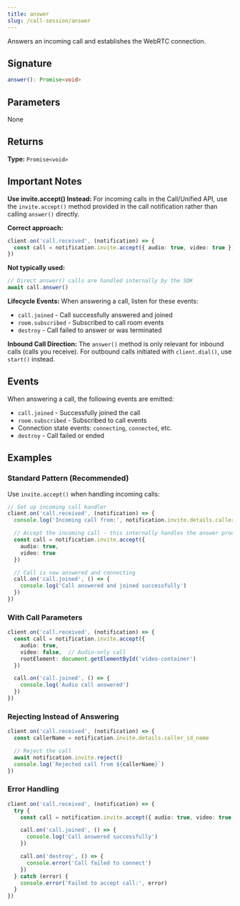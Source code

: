 ```yaml
---
title: answer
slug: /call-session/answer
---
```


Answers an incoming call and establishes the WebRTC connection.

## Signature

```typescript
answer(): Promise<void>
```

## Parameters

None

## Returns

**Type:** `Promise<void>`

## Important Notes

**Use invite.accept() Instead:** For incoming calls in the Call/Unified API, use the `invite.accept()` method provided in the call notification rather than calling `answer()` directly.

**Correct approach:**
```typescript
client.on('call.received', (notification) => {
  const call = notification.invite.accept({ audio: true, video: true })
})
```

**Not typically used:**
```typescript
// Direct answer() calls are handled internally by the SDK
await call.answer()
```

**Lifecycle Events:** When answering a call, listen for these events:
- `call.joined` - Call successfully answered and joined
- `room.subscribed` - Subscribed to call room events
- `destroy` - Call failed to answer or was terminated

**Inbound Call Direction:** The `answer()` method is only relevant for inbound calls (calls you receive). For outbound calls initiated with `client.dial()`, use `start()` instead.

## Events

When answering a call, the following events are emitted:
- `call.joined` - Successfully joined the call
- `room.subscribed` - Subscribed to call events
- Connection state events: `connecting`, `connected`, etc.
- `destroy` - Call failed or ended

## Examples

### Standard Pattern (Recommended)

Use `invite.accept()` when handling incoming calls:

```typescript
// Set up incoming call handler
client.on('call.received', (notification) => {
  console.log('Incoming call from:', notification.invite.details.caller_id_name)

  // Accept the incoming call - this internally handles the answer process
  const call = notification.invite.accept({
    audio: true,
    video: true
  })

  // Call is now answered and connecting
  call.on('call.joined', () => {
    console.log('Call answered and joined successfully')
  })
})
```

### With Call Parameters

```typescript
client.on('call.received', (notification) => {
  const call = notification.invite.accept({
    audio: true,
    video: false,  // Audio-only call
    rootElement: document.getElementById('video-container')
  })

  call.on('call.joined', () => {
    console.log('Audio call answered')
  })
})
```

### Rejecting Instead of Answering

```typescript
client.on('call.received', (notification) => {
  const callerName = notification.invite.details.caller_id_name

  // Reject the call
  await notification.invite.reject()
  console.log(`Rejected call from ${callerName}`)
})
```

### Error Handling

```typescript
client.on('call.received', (notification) => {
  try {
    const call = notification.invite.accept({ audio: true, video: true })

    call.on('call.joined', () => {
      console.log('Call answered successfully')
    })

    call.on('destroy', () => {
      console.error('Call failed to connect')
    })
  } catch (error) {
    console.error('Failed to accept call:', error)
  }
})
```
